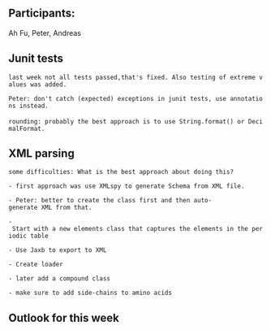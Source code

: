 ==Participants:==

Ah Fu, Peter, Andreas 


== Junit tests ==

 last week not all tests passed,that's fixed. Also testing of extreme values was added. 

 Peter: don't catch (expected) exceptions in junit tests, use annotations instead.
 
 rounding: probably the best approach is to use String.format() or DecimalFormat.


== XML parsing ==

 some difficulties: What is the best approach about doing this?

 - first approach was use XMLspy to generate Schema from XML file.

 - Peter: better to create the class first and then auto-generate XML from that.

 - Start with a new elements class that captures the elements in the periodic table 

 - Use Jaxb to export to XML

 - Create loader  

 - later add a compound class

 - make sure to add side-chains to amino acids


== Outlook for this week ==